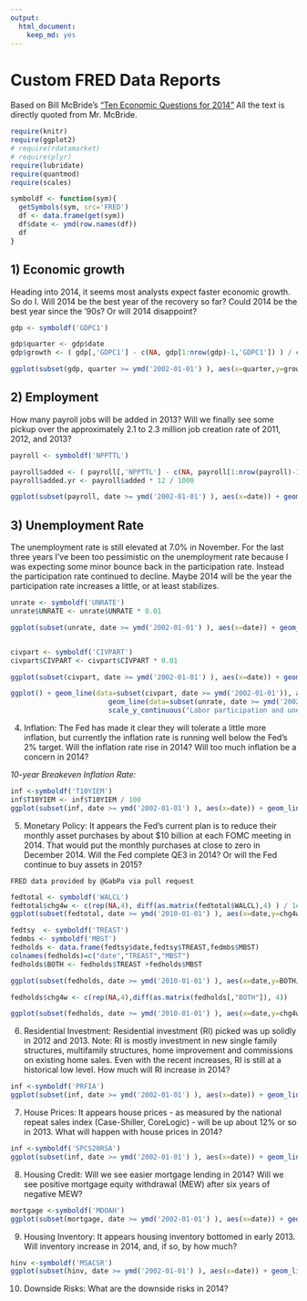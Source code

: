 ```yaml
---
output:
  html_document:
    keep_md: yes
---
```

Custom FRED Data Reports
========================================================

Based on Bill McBride&rsquo;s ["Ten Economic Questions for 2014"](http://www.calculatedriskblog.com/2013/12/ten-economic-questions-for-2014.html) All the text is directly quoted from Mr. McBride.

```r
require(knitr)
require(ggplot2)
# require(rdatamarket)
# require(plyr)
require(lubridate)
require(quantmod)
require(scales)
```

```r
symboldf <- function(sym){
  getSymbols(sym, src='FRED')
  df <- data.frame(get(sym))
  df$date <- ymd(row.names(df))
  df
}
```


## 1) Economic growth

Heading into 2014, it seems most analysts expect faster economic growth.  So do I.  Will 2014 be the best year of the recovery so far?  Could 2014 be the best year since the '90s?  Or will 2014 disappoint?


```r
gdp <- symboldf('GDPC1')

gdp$quarter <- gdp$date
gdp$growth <- ( gdp[,'GDPC1'] - c(NA, gdp[1:nrow(gdp)-1,'GDPC1']) ) / c(NA, gdp[1:nrow(gdp)-1,'GDPC1'])

ggplot(subset(gdp, quarter >= ymd('2002-01-01') ), aes(x=quarter,y=growth)) + geom_bar(stat="identity") + scale_y_continuous(labels = percent)
```

## 2) Employment
How many payroll jobs will be added in 2013? Will we finally see some pickup over the approximately 2.1 to 2.3 million job creation rate of 2011, 2012, and 2013?

```r
payroll <- symboldf('NPPTTL')

payroll$added <- ( payroll[,'NPPTTL'] - c(NA, payroll[1:nrow(payroll)-1,'NPPTTL']) ) 
payroll$added.yr <- payroll$added * 12 / 1000

ggplot(subset(payroll, date >= ymd('2002-01-01') ), aes(x=date)) + geom_line(aes(y=added.yr)) +  scale_y_continuous("Jobs added, annualized millions", breaks=seq(-10, 5, 1))

```


## 3) Unemployment Rate

The unemployment rate is still elevated at 7.0% in November. For the last three years I've been too pessimistic on the unemployment rate because I was expecting some minor bounce back in the participation rate. Instead the participation rate continued to decline. Maybe 2014 will be the year the participation rate increases a little, or at least stabilizes. 


```r
unrate <- symboldf('UNRATE')
unrate$UNRATE <- unrate$UNRATE * 0.01

ggplot(subset(unrate, date >= ymd('2002-01-01') ), aes(x=date)) + geom_line(aes(y=UNRATE)) + geom_hline(yintercept=0.07, color='yellow') +  scale_y_continuous(labels = percent, limits=c(0,.1)) 


civpart <- symboldf('CIVPART')
civpart$CIVPART <- civpart$CIVPART * 0.01

ggplot(subset(civpart, date >= ymd('2002-01-01') ), aes(x=date)) + geom_line(aes(y=CIVPART))  +  scale_y_continuous(labels = percent) 

ggplot() + geom_line(data=subset(civpart, date >= ymd('2002-01-01')), aes(x=date, y=CIVPART))  +  
                        geom_line(data=subset(unrate, date >= ymd('2002-01-01')), aes(x=date, y=UNRATE)) +
                        scale_y_continuous("Labor participation and unemployment rates" , labels = percent) 
```

4) Inflation: The Fed has made it clear they will tolerate a little more inflation, but currently the inflation rate is running well below the Fed's 2% target. Will the inflation rate rise in 2014?  Will too much inflation be a concern in 2014?

_10-year Breakeven Inflation Rate:_

```r
inf <-symboldf('T10YIEM')
inf$T10YIEM <- inf$T10YIEM / 100
ggplot(subset(inf, date >= ymd('2002-01-01') ), aes(x=date)) + geom_line(aes(y=T10YIEM))  +  scale_y_continuous(labels = percent) 
```

5) Monetary Policy: It appears the Fed's current plan is to reduce their monthly asset purchases by about $10 billion at each FOMC meeting in 2014.  That would put the monthly purchases at close to zero in December 2014.  Will the Fed complete QE3 in 2014?   Or will the Fed continue to buy assets in 2015?

`FRED data provided by @GabPa via pull request`

```r
fedtotal <- symboldf('WALCL')
fedtotal$chg4w <- c(rep(NA,4), diff(as.matrix(fedtotal$WALCL),4) ) / 1e3
ggplot(subset(fedtotal, date >= ymd('2010-01-01') ), aes(x=date,y=chg4w))  + geom_bar(stat="identity") + xlab("") + ylab("4 week changes of Fed Balance Sheet, $bln ")

fedtsy  <- symboldf('TREAST')
fedmbs <- symboldf('MBST')
fedholds <- data.frame(fedtsy$date,fedtsy$TREAST,fedmbs$MBST)
colnames(fedholds)=c("date","TREAST","MBST")
fedholds$BOTH <- fedholds$TREAST +fedholds$MBST

ggplot(subset(fedholds, date >= ymd('2010-01-01') ), aes(x=date,y=BOTH/1e3)) + geom_line() + xlab("") + ylab("Fed Total Holdings of Treasuries + MBS, $bln ")

fedholds$chg4w <- c(rep(NA,4),diff(as.matrix(fedholds[,"BOTH"]), 4))

ggplot(subset(fedholds, date >= ymd('2010-01-01') ), aes(x=date,y=chg4w/1e3)) + geom_bar(stat="identity") + xlab("") + ylab("4 week changes of Holdings of Treasuries + MBS, $bln ")

```


6) Residential Investment: Residential investment (RI) picked was up solidly in 2012 and 2013.  Note: RI is mostly investment in new single family structures, multifamily structures, home improvement and commissions on existing home sales.  Even with the recent increases, RI is still at a historical low level. How much will RI increase in 2014?
```r
inf <-symboldf('PRFIA')
ggplot(subset(inf, date >= ymd('2002-01-01') ), aes(x=date)) + geom_line(aes(y=PRFIA))  +  scale_y_continuous('Private Residential Fixed Investment') 
```

7) House Prices: It appears house prices - as measured by the national repeat sales index (Case-Shiller, CoreLogic) - will be up about 12% or so in 2013.   What will happen with house prices in 2014?

```r
inf <-symboldf('SPCS20RSA')
ggplot(subset(inf, date >= ymd('2002-01-01') ), aes(x=date)) + geom_line(aes(y=SPCS20RSA))  +  scale_y_continuous('S&P/Case-Shiller 20-City Composite Home Price Index©') 
```

8) Housing Credit: Will we see easier mortgage lending in 2014? Will we see positive mortgage equity withdrawal (MEW) after six years of negative MEW?

```r
mortgage <-symboldf('MDOAH')
ggplot(subset(mortgage, date >= ymd('2002-01-01') ), aes(x=date)) + geom_line(aes(y=MDOAH))  +  scale_y_continuous('Mortgage Debt Outstanding, All holders MM $', labels=dollar) 

```

9) Housing Inventory: It appears housing inventory bottomed in early 2013.  Will inventory increase in 2014, and, if so, by how much?

```r
hinv <-symboldf('MSACSR')
ggplot(subset(hinv, date >= ymd('2002-01-01') ), aes(x=date)) + geom_line(aes(y=MSACSR))  +  scale_y_continuous('Monthly Supply of Homes in the United States') 

```


10) Downside Risks: What are the downside risks in 2014?

